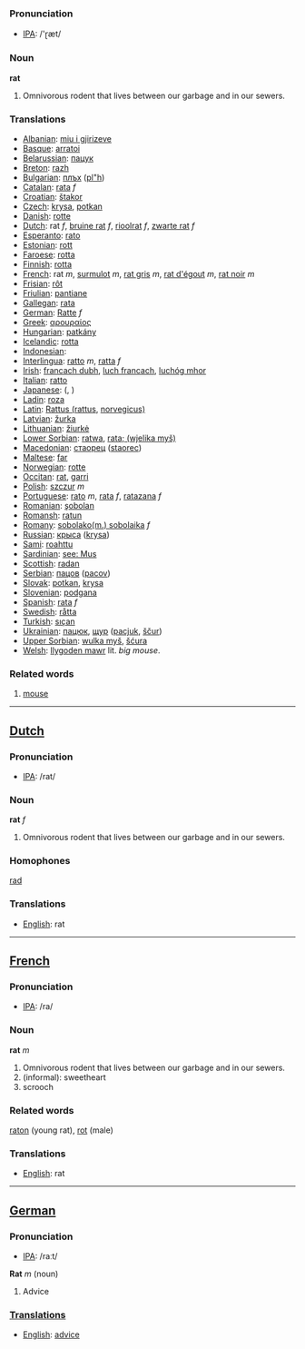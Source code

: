 === Pronunciation ===
*[[w:IPA|IPA]]: /'ɽæt/

=== Noun ===

'''rat'''

#Omnivorous rodent that lives between our garbage and in our sewers.

=== Translations ===
*[[Albanian]]: [[miu i gjirizeve]]
*[[Basque]]: [[arratoi]]
*[[Belarussian]]: [[пацук]]
*[[Breton]]: [[razh]]
*[[Bulgarian]]: [[плъх]] ([[pl"h]])
*[[Catalan]]: [[rata]] ''f''
*[[Croatian]]: [[štakor]]
*[[Czech]]: [[krysa]], [[potkan]]
*[[Danish]]: [[rotte]]
*[[Dutch]]: rat ''f'', [[bruine rat]] ''f'', [[rioolrat]] ''f'', [[zwarte rat]] ''f''
*[[Esperanto]]: [[rato]]
*[[Estonian]]: [[rott]]
*[[Faroese]]: [[rotta]]
*[[Finnish]]: [[rotta]]
*[[French]]: rat ''m'', [[surmulot]] ''m'', [[rat gris]] ''m'', [[rat d'égout]] ''m'', [[rat noir]] ''m''
*[[Frisian]]: [[rôt]]
*[[Friulian]]: [[pantiane]]
*[[Gallegan]]: [[rata]]
*[[German]]: [[Ratte]] ''f''
*[[Greek]]: [[αρουραίος]] '' ''
*[[Hungarian]]: [[patkány]]
*[[Icelandic]]: [[rotta]]
*[[Indonesian]]: [[]]
*[[Interlingua]]: [[ratto]] ''m'', [[ratta]] ''f''
*[[Irish]]: [[francach dubh]], [[luch francach]], [[luchóg mhor]]
*[[Italian]]: [[ratto]] '' ''
*[[Japanese]]: [[]] ([[]], )
*[[Ladin]]: [[roza]]
*[[Latin]]: [[Rattus (rattus]], [[norvegicus)]] '' ''
*[[Latvian]]: [[žurka]]
*[[Lithuanian]]: [[žiurkė]]
*[[Lower Sorbian]]: [[ratwa]], [[rata; (wjelika myš)]]
*[[Macedonian]]: [[стаорец]] ([[staorec]])
*[[Maltese]]: [[far]]
*[[Norwegian]]: [[rotte]]
*[[Occitan]]: [[rat]], [[garri]]
*[[Polish]]: [[szczur]] ''m''
*[[Portuguese]]: [[rato]] ''m'', [[rata]] ''f'', [[ratazana]] ''f''
*[[Romanian]]: [[şobolan]]
*[[Romansh]]: [[ratun]]
*[[Romany]]: [[sobolako(m.) sobolaika]] ''f''
*[[Russian]]: [[крыса]] ([[krysa]]) '' ''
*[[Sami]]: [[roahttu]]
*[[Sardinian]]: [[see: Mus]]
*[[Scottish]]: [[radan]]
*[[Serbian]]: [[пацов]] ([[pacov]])
*[[Slovak]]: [[potkan]], [[krysa]]
*[[Slovenian]]: [[podgana]]
*[[Spanish]]: [[rata]] ''f''
*[[Swedish]]: [[råtta]]
*[[Turkish]]: [[sıçan]]
*[[Ukrainian]]: [[пацюк]], [[щур]] ([[pacjuk]], [[ščur]])
*[[Upper Sorbian]]: [[wulka myš]], [[šćura]]
*[[Welsh]]: [[llygoden mawr]] lit. ''big mouse''.

=== Related words ===

#[[mouse]]

----

==[[Dutch]]==

=== Pronunciation ===
*[[w:IPA|IPA]]: /rat/

=== Noun ===

'''rat''' ''f''

#Omnivorous rodent that lives between our garbage and in our sewers.

=== Homophones ===

[[rad]]

=== Translations ===
*[[English]]: rat

----

==[[French]]==

=== Pronunciation ===
*[[w:IPA|IPA]]: /ra/

=== Noun ===

'''rat''' ''m''

#Omnivorous rodent that lives between our garbage and in our sewers.
#(informal): sweetheart
#scrooch

=== Related words ===

[[raton]] (young rat), 
[[rot]] (male)

=== Translations ===
*[[English]]: rat

----

==[[German]]==

=== Pronunciation ===
*[[w:IPA|IPA]]: /raːt/

'''Rat''' ''m'' (noun)

# Advice

===[[Translation]]s===
*[[English]]: [[advice]]